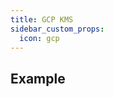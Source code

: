 ```yaml
---
title: GCP KMS
sidebar_custom_props:
  icon: gcp
---
```


<!-- Source: modules/duty/connection/gcpkms.go:12#GCPKMS -->

<Fields connection="gcp_kms"/>

## Example

```yaml title="gcpkms.yaml" file=<rootDir>/modules/mission-control/fixtures/connections/gcpkms.yaml

```